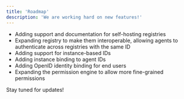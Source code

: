 ```yaml
---
title: 'Roadmap'
description: 'We are working hard on new features!'
---
```


* Adding support and documentation for self-hosting registries
* Expanding registry to make them interoperable, allowing agents to authenticate across registries with the same ID
* Adding support for instance-based IDs
* Adding instance binding to agent IDs
* Adding OpenID identity binding for end users
* Expanding the permission engine to allow more fine-grained permissions

<Note>
Stay tuned for updates!
</Note>
